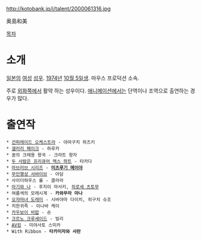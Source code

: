 http://kotobank.jp/i/talent/2000061316.jpg

奥島和美

[[목차]]

= 소개 = 
[[일본]]의 [[여성]] [[성우]]. [[1974년]] [[10월 5일]]생. 마우스 프로덕션 소속.

주로 [[외화]]쪽에서 활약 하는 성우이다. [[애니메이션]]에서는 단역이나 조역으로 출연하는 경우가 많다.

= 출연작 =
 * [[건퍼레이드 오케스트라]] - 야마구치 하즈키
 * [[갤러리 페이크]] - 하루카
 * 꿈의 크레용 왕국 - 크라트 왕자
 * [[두 사람은 프리큐어 맥스 하트]] - 타카다
 * [[마브러브 시리즈]] - '''[[미츠루기 메이야]]'''
 * [[무인행성 서바이브]] - 아담
 * 사이더하우스 룰 - 클라라
 * [[아기와 나]] - 후지이 마사키, [[히로세 츠토무]]
 * 여름색의 모래시계 - '''카와무라 마나'''
 * [[오쟈마녀 도레미]] - 시바야마 다이치, 히구치 슈조
 * 치한귀족 - 이나바 케이
 * [[카우보이 비밥]] - 숀
 * [[크르노 크루세이드]] - 빌리
 * [[AV킹]] - 미야사토 스미카
 * With Ribbon - '''타카미자와 사란'''

